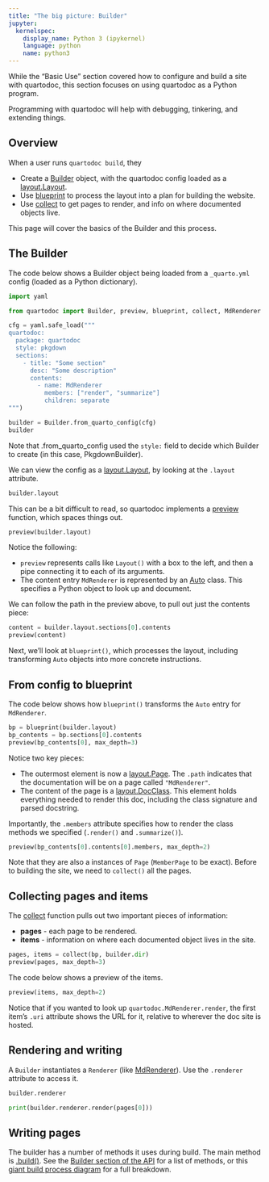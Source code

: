 ```yaml
---
title: "The big picture: Builder"
jupyter:
  kernelspec:
    display_name: Python 3 (ipykernel)
    language: python
    name: python3
---
```


While the "Basic Use" section covered how to configure and build a site with quartodoc, this section focuses on using quartodoc as a Python program.

Programming with quartodoc will help with debugging, tinkering, and extending things.

## Overview

When a user runs `quartodoc build`, they 

* Create a [Builder](`quartodoc.Builder`) object, with the quartodoc config loaded as a [layout.Layout](`quartodoc.layout.Layout`).
* Use [blueprint](`quartodoc.blueprint`) to process the layout into a plan for building the website.
* Use [collect](`quartodoc.collect`) to get pages to render, and info on where documented objects live.

This page will cover the basics of the Builder and this process.

## The Builder

The code below shows a Builder object being loaded from a `_quarto.yml` config (loaded as a Python dictionary).

```python
import yaml

from quartodoc import Builder, preview, blueprint, collect, MdRenderer

cfg = yaml.safe_load("""
quartodoc:
  package: quartodoc
  style: pkgdown
  sections:
    - title: "Some section"
      desc: "Some description"
      contents:
        - name: MdRenderer
          members: ["render", "summarize"]
          children: separate
""")

builder = Builder.from_quarto_config(cfg)
builder
```

Note that .from_quarto_config used the `style:` field to decide which Builder to create
(in this case, PkgdownBuilder).

We can view the config as a [layout.Layout](`quartodoc.layout.Layout`), by looking at the `.layout` attribute.

```python
builder.layout
```

This can be a bit difficult to read, so quartodoc implements a [preview](`quartodoc.preview`) function, which spaces things out.

```python
preview(builder.layout)
```

Notice the following:

* `preview` represents calls like `Layout()` with a box to the left, and then
a pipe connecting it to each of its arguments.
* The content entry `MdRenderer` is represented by an [Auto](`quartodoc.Auto`) class.
  This specifies a Python object to look up and document.

We can follow the path in the preview above, to pull out just the contents piece:

```python
content = builder.layout.sections[0].contents
preview(content)
```

Next, we'll look at `blueprint()`, which processes the layout, including transforming `Auto` objects into more concrete instructions.

## From config to blueprint

The code below shows how `blueprint()` transforms the `Auto` entry for `MdRenderer`.

```python
bp = blueprint(builder.layout)
bp_contents = bp.sections[0].contents
preview(bp_contents[0], max_depth=3)
```

Notice two key pieces:

* The outermost element is now a [layout.Page](`quartodoc.layout.Page`).
  The `.path` indicates that the documentation will be on a page called `"MdRenderer"`.
* The content of the page is a [layout.DocClass](`quartodoc.layout.DocClass).
  This element holds everything needed to render this doc, including the class signature
  and parsed docstring.

Importantly, the `.members` attribute specifies how to render the class methods we specified (`.render()` and `.summarize()`).

```python
preview(bp_contents[0].contents[0].members, max_depth=2)
```

Note that they are also a instances of `Page` (`MemberPage` to be exact).
Before to building the site, we need to `collect()` all the pages.



## Collecting pages and items

The [collect](`quartodoc.collect`) function pulls out two important pieces of information:

* **pages** - each page to be rendered.
* **items** - information on where each documented object lives in the site.

```python
pages, items = collect(bp, builder.dir)
preview(pages, max_depth=3)
```

The code below shows a preview of the items.

```python
preview(items, max_depth=2)
```

Notice that if you wanted to look up `quartodoc.MdRenderer.render`, the first item's `.uri` attribute shows the URL for it, relative to wherever the doc site is hosted.


## Rendering and writing

A `Builder` instantiates a `Renderer` (like [MdRenderer](`quartodoc.MdRenderer`)).
Use the `.renderer` attribute to access it.

```python
builder.renderer
```

```python
print(builder.renderer.render(pages[0]))

```

## Writing pages

The builder has a number of methods it uses during build.
The main method is [.build()](`quartodoc.Builder.build`).
See the [Builder section of the API](#api-builders) for a list of methods,
or this [giant build process diagram](/get-started/extra-build-sequence.qmd) for a full breakdown.